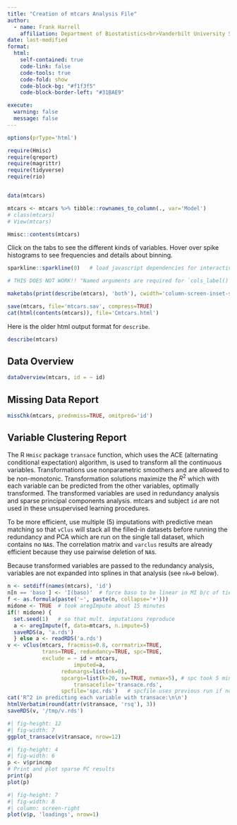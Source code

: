 ```yaml
--- 
title: "Creation of mtcars Analysis File"
author:
  - name: Frank Harrell
    affiliation: Department of Biostatistics<br>Vanderbilt University School of Medicine
date: last-modified
format:
  html:
    self-contained: true
    code-link: false
    code-tools: true
    code-fold: show
    code-block-bg: "#f1f3f5"
    code-block-border-left: "#31BAE9"

execute:
  warning: false
  message: false
---
```


```r
options(prType='html')

require(Hmisc)
require(qreport)
require(magrittr)
require(tidyverse)
require(rio)


data(mtcars)

mtcars <- mtcars %>% tibble::rownames_to_column(., var='Model')
# class(mtcars)
# View(mtcars)

Hmisc::contents(mtcars)


```

Click on the tabs to see the different kinds of variables.  Hover over spike histograms to see frequencies and details about binning.

```r

sparkline::sparkline(0)   # load javascript dependencies for interactive spike histograms

# THIS DOES NOT WORK!! "Named arguments are required for `cols_label()`."

maketabs(print(describe(mtcars), 'both'), cwidth='column-screen-inset-shaded')
```

```r
save(mtcars, file='mtcars.sav', compress=TRUE)
cat(html(contents(mtcars)), file='Cmtcars.html')
```

Here is the older html output format for `describe`.

```r
describe(mtcars)
```

## Data Overview

```r
dataOverview(mtcars, id = ~ id)
```

## Missing Data Report

```r
missChk(mtcars, prednmiss=TRUE, omitpred='id')
```

## Variable Clustering Report

The R `Hmisc` package `transace` function, which uses the ACE (alternating conditional expectation) algorithm, is used to transform all the continuous variables.  Transformations use nonparametric smoothers and are allowed to be non-monotonic.  Transformation solutions maximize the $R^2$ which with each variable can be predicted from the other variables, optimally transformed.  The transformed variables are used in redundancy analysis and sparse principal components analysis.  mtcars and subject `id` are not used in these unsupervised learning procedures.

To be more efficient, use multiple (5) imputations with predictive mean matching so that `vClus` will stack all the filled-in datasets before running the redundancy and PCA which are run on the single tall dataset, which contains no `NA`s.  The correlation matrix and `varclus` results are already efficient because they use pairwise deletion of `NA`s.

Because transformed variables are passed to the redundancy analysis, variables are not expanded into splines in that analysis (see `nk=0` below).


```r
n <- setdiff(names(mtcars), 'id')
n[n == 'baso'] <- 'I(baso)'  # force baso to be linear in MI b/c of ties
f <- as.formula(paste('~', paste(n, collapse='+')))
midone <- TRUE  # took aregImpute about 15 minutes
if(! midone) {
  set.seed(1)   # so that mult. imputations reproduce
  a <- aregImpute(f, data=mtcars, n.impute=5)
  saveRDS(a, 'a.rds')
  } else a <- readRDS('a.rds')
v <- vClus(mtcars, fracmiss=0.8, corrmatrix=TRUE,
           trans=TRUE, redundancy=TRUE, spc=TRUE,
           exclude = ~ id + mtcars,
                     imputed=a,
                 redunargs=list(nk=0),
                 spcargs=list(k=20, sw=TRUE, nvmax=5), # spc took 5 minutes
                     transacefile='transace.rds',
                 spcfile='spc.rds')   # spcfile uses previous run if nothing changed
cat('R^2 in predicting each variable with transace:\n\n')
htmlVerbatim(round(attr(v$transace, 'rsq'), 3))
saveRDS(v, '/tmp/v.rds')
```

```r
#| fig-height: 12
#| fig-width: 7
ggplot_transace(v$transace, nrow=12)
```

```r
#| fig-height: 4
#| fig-width: 6
p <- v$princmp
# Print and plot sparse PC results
print(p)
plot(p)
```

```r
#| fig-height: 7
#| fig-width: 8
#| column: screen-right
plot(v$p, 'loadings', nrow=1)
```
